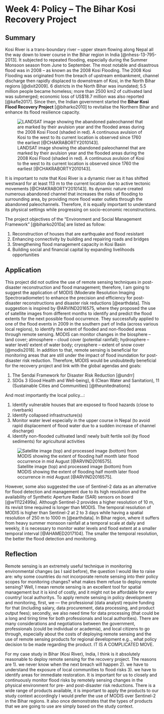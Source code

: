 # Week 4: Policy -- The Bihar Kosi Recovery Project

## Summary

Kosi River is a trans-boundary river -- upper steam flowing along Nepal all the way down to lower course in the Bihar region in India [@nhess-13-795-2013]. It subjected to repeated flooding, especially during the Summer Monsoon season from June to September. The most notable and disastrous flood was in 2008 -- as known as the 2008 Kosi Flooding. The 2008 Kosi Flooding was originated from the breach of upstream embankment, channel discharge then rapidly displaced to downstream of Kosi, in the North Bihar regions [@dixit2009]. 6 districts in the North Bihar was inundated; 5.5 million people became homeless; more than 2500 km2 of cultivated land was submerged; economic loss of US\$18.7 million was also reported [@kafle2017]. Since then, the Indian government started the **Bihar Kosi Flood Recovery Project** [@biharko2010] to revitalise the Northern Bihar and enhance its flood resilience capacity.

![LANDSAT image showing the abandoned paleochannel that are marked by their avulsion year and the flooded areas during the 2008 Kosi Flood (shaded in red). A continuous avulsion of Kosi to the west to its current location is observed since 1760 the earliest [@CHAKRABORTY2010143].](images/Kosi_avulsion.jpg){fig-align="center"}

It is important to note that Kosi River is a dynamic river as it has shifted westward for at least 113 m to the current location due to active tectonic movements [@CHAKRABORTY2010143]. Its dynamic nature created numerous abandoned channel that increases the risks of flooding to surrounding area, by providing more flood water outlets through the abandoned paleochannels. Therefore, it is equally important to understand its physical settings while progressing on socio-economic reconstructions.

The project objectives of the "Environment and Social Management Framework" [@biharko2010a] are listed as follow:

1.  Reconstruction of houses that are earthquake and flood resistant
2.  Enhancing connectivity by building and repairing roads and bridges
3.  Strengthening flood management capacity in Kosi Basin
4.  Building social and financial capital by expanding livelihoods opportunities

## Application

This project did not outline the use of remote sensing techniques in post-disaster reconstruction and flood management; therefore, I am going to suggest the application of MODIS (Moderate Resolution Imaging Spectroradiometer) to enhance the precision and efficiency for post-disaster reconstructions and disaster risk reductions [@earthdata]. This suggestion is inspired by @ARVIND2016575, where they proposed the use of satellite images from different months to identify and predict the flood extents for the next possible flood occurrence. They successfully applied to one of the flood events in 2009 in the southern part of India (across various local regions), to identify the extent of flooded and non-flooded areas through remote sensing. MODIS can monitor changes in the biosphere -- land cover; atmosphere -- cloud cover (potential rainfall); hydrosphere -- water level/ extent of water body; cryosphere -- extent of snow cover [@modis2018]. In addition to that, remote sensing is beneficial for monitoring areas that are still under the impact of flood inundation for post-disaster risk reduction. Therefore, MODIS would be undoubtedly beneficial for the recovery project and link with the global agendas and goals:

1.  The Sendai Framework for Disaster Risk Reduction [@undrr]
2.  SDGs 3 (Good Health and Well-being), 6 (Clean Water and Sanitation), 11 (Sustainable Cities and Communities) [@theunitednations]

And most importantly the local policy...:

1.  Identify vulnerable houses that are exposed to flood hazards (close to riverbank)
2.  Identify collapsed infrastructure(s)
3.  Monitor water level especially in the upper course in Nepal (to avoid rapid displacement of flood water due to a sudden increase of channel discharge)
4.  Identify non-flooded cultivated land/ newly built fertile soil (by flood sediments) for agricultural activities

![Satellite image (top) and processed image (bottom) from MODIS showing the extent of flooding half month later flood occurrence in mid August [@ARVIND2016575].](images/Kosi_TMO_DFO_2008246.jpg){fig-align="center"}

However, some also suggested the use of Sentinel-2 data as an alternative for flood detection and management due to its high resolution and the availability of Synthetic Aperture Radar (SAR) sensors on board [@w11122499a]. Although Sentinel-2 provides a higher resolution of 10 m, its revisit time required is longer than MODIS. The temporal resolution of MODIS is higher than Sentinel-2 at 2 to 3 days while having a spatial resolution of 250 m to 1000 m [@earthdata]. In Bihar region, where it suffers from heavy summer monsoon rainfall at a temporal scale at daily and weekly, it is necessary to monitor water levels and flood extent at a smaller temporal interval [@AHAMED2017104]. The smaller the temporal resolution, the better the flood detection and monitoring.

## Reflection

Remote sensing is an extremely useful technique in monitoring environmental changes (as I said before), the question I would like to raise are: why some countries do not incorporate remote sensing into their policy scopes for monitoring changes? what makes them refuse to deploy remote sensing? Well, I mean remote sensing is an excellent tool for spatial management but it is kind of costly, and it might not be affordable for every country/ local authoritys. To apply remote sensing in policy development and monitoring, first, we --- the professional (data analyst) require funding for that (including salary, data procurement, data processing, and product output fees); secondly, we also need time for data processing (that could be a long and tiring time for both professionals and local authorities). There are many considerations and negotiations between the government, professionals (could be individual or academia), and local citizens to go through, especially about the costs of deploying remote sensing and the use of remote sensing products for regional development e.g.., what policy decision to be made regarding the product. IT IS A COMPLICATED MOVE.

For my case study in Bihar (Kosi River), India, I think is it absolutely reasonable to deploy remote sensing for the recovery project. The reasons are 1). we never know when the next breach will happen 2). we have to understand the exposure of local communities to flood risks 3). we have to identify areas for immediate restoration. It is important for us to closely and continuously monitor flood risks by remotely sensing changes in the physical environment for pre- and post-disaster risk reductions. There is a wide range of products available, it is important to apply the products to our study context accordingly I would prefer the use of MODIS over Sentinel-2 in the Bihar regions. It also once demonstrates that the types of products that we are going to use are simply based on the study context.
